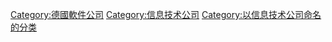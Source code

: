 {{Commonscat|SAP}}
{{catmore}}

[[Category:德國軟件公司|Category:德國軟件公司]]
[[Category:信息技术公司|Category:信息技术公司]]
[[Category:以信息技术公司命名的分类|Category:以信息技术公司命名的分类]]